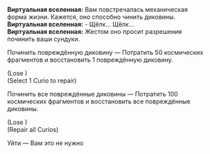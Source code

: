 {{Диалог Начало}}
:'''Виртуальная вселенная:''' Вам повстречалась механическая форма жизни. Кажется, оно способно чинить диковины.
:'''Виртуальная вселенная:''' - Щёлк... Щёлк...
:'''Виртуальная вселенная:''' Жестом оно просит разрешения починить ваши сундуки.
:{{Диалог|Звезда}} Починить повреждённую диковину &mdash; Потратить 50 космических фрагментов и восстановить 1 повреждённую диковину.
:;(Lose {{Предмет|Космические фрагменты|20|x=50}})
:;(Select 1 Curio to repair)
:{{Диалог|Звезда}} Починить все повреждённые диковины &mdash; Потратить 100 космических фрагментов и восстановить все повреждённые диковины.
:;(Lose {{Предмет|Космические фрагменты|20|x=100}})
:;(Repair all Curios)
:{{Диалог|Звезда}} Уйти &mdash; Вам это не нужно
{{Диалог Конец}}